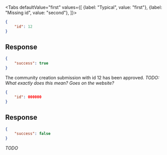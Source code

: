 <Tabs
    defaultValue="first"
    values={[
        {label: "Typical", value: "first"},
        {label: "Missing id", value: "second"},
    ]}>
<TabItem value="first">

```json
{
    "id": 12
}
```

## Response

```json
{
    "success": true
}
```

The community creation submission with id 12 has been approved. *TODO: What
exactly does this mean? Goes on the website?*

</TabItem>
<TabItem value="second">

```json
{
    "id": 000000
}
```

## Response

```json
{
    "success": false
}
```

*TODO*

</TabItem>
</Tabs>
